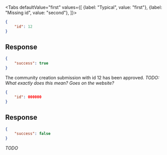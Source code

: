 <Tabs
    defaultValue="first"
    values={[
        {label: "Typical", value: "first"},
        {label: "Missing id", value: "second"},
    ]}>
<TabItem value="first">

```json
{
    "id": 12
}
```

## Response

```json
{
    "success": true
}
```

The community creation submission with id 12 has been approved. *TODO: What
exactly does this mean? Goes on the website?*

</TabItem>
<TabItem value="second">

```json
{
    "id": 000000
}
```

## Response

```json
{
    "success": false
}
```

*TODO*

</TabItem>
</Tabs>
